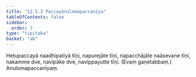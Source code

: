 ```yaml
---
title: "12.5.3 Paccayānulomapaccanīya"
tableOfContents: false
sidebar:
  order: 3
type: "tipitaka"
basket: "ab"
---
```



<DynamicBreadcrumb />

<Division number="40">

<Paragraph number="1766">
Hetupaccayā naadhipatiyā tīṇi, napurejāte tīṇi, napacchājāte naāsevane tīṇi, nakamme dve, navipāke dve, navippayutte tīṇi. (Evaṃ gaṇetabbaṃ.)

</Paragraph>
</Division>

<Paragraph number="1767" type="center">
Anulomapaccanīyaṃ.
</Paragraph>